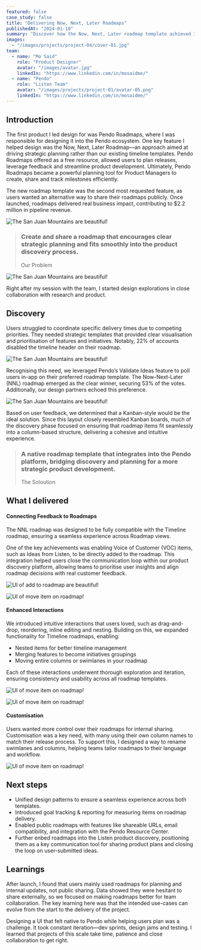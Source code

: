 ```yaml
---
featured: false
case_study: false
title: "Delivering Now, Next, Later Roadmaps"
publishedAt: "2024-01-10"
summary: "Discover how the Now, Next, Later roadmap template achieved 117% adoption within just a few months."
images:
  - "/images/projects/project-04/cover-01.jpg"
team:
  - name: "Mo Said"
    role: "Product Designer"
    avatar: "/images/avatar.jpg"
    linkedIn: "https://www.linkedin.com/in/mosaidme/"
  - name: "Pendo"
    role: "Listen Team"
    avatar: "/images/projects/project-01/avatar-05.png"
    linkedIn: "https://www.linkedin.com/in/mosaidme/"
---
```


## Introduction

The first product I led design for was Pendo Roadmaps, where I was responsible for designing it into the Pendo ecosystem. One key feature I helped design was the Now, Next, Later Roadmap—an approach aimed at driving strategic planning rather than our existing timeline templates. Pendo Roadmaps offered as a free resource, allowed users to plan releases, leverage feedback and streamline product development. Ultimately, Pendo Roadmaps became a powerful planning tool for Product Managers to create, share and track milestones efficiently.

The new roadmap template was the second most requested feature, as users wanted an alternative way to share their roadmaps publicly. Once launched, roadmaps delivered real business impact, contributing to $2.2 million in pipeline revenue.

![The San Juan Mountains are beautiful!](/images/projects/project-04/roadmap-promo.gif "Promotional Pendo Roadmap Video")

 
>### Create and share a roadmap that encourages clear strategic planning and fits smoothly into the product discovery process.
>Our Problem

![The San Juan Mountains are beautiful!](/images/projects/project-04/whiteboard.jpg "A roadmaps whiteboarding session")

Right after my session with the team, I started design explorations in close collaboration with research and product.

## Discovery

Users struggled to coordinate specific delivery times due to competing priorities. They needed strategic templates that provided clear visualisation and prioritisation of features and initiatives. Notably, 22% of accounts disabled the timeline header on their roadmap.

![The San Juan Mountains are beautiful!](/images/projects/project-04/validate-roadmap.png "Active validate test")

Recognising this need, we leveraged Pendo’s Validate Ideas feature to poll users in-app on their preferred roadmap template. The Now-Next-Later (NNL) roadmap emerged as the clear winner, securing 53% of the votes. Additionally, our design partners echoed this preference.


![The San Juan Mountains are beautiful!](/images/projects/project-04/wireframe.png "Some lo-fi validate tests")

Based on user feedback, we determined that a Kanban-style would be the ideal solution. Since this layout closely resembled Kanban boards, much of the discovery phase focused on ensuring that roadmap items fit seamlessly into a column-based structure, delivering a cohesive and intuitive experience.


 
>### A **native roadmap template** that integrates into the Pendo platform, bridging discovery and planning for a more strategic product development.
>The Soloution


## What I delivered

#### **Connecting Feedback to Roadmaps**

The NNL roadmap was designed to be fully compatible with the Timeline roadmap, ensuring a seamless experience across Roadmap views.

One of the key achievements was enabling Voice of Customer (VOC) items, such as Ideas from Listen, to be directly added to the roadmap. This integration helped users close the communication loop within our product discovery platform, allowing teams to prioritise user insights and align roadmap decisions with real customer feedback.

![UI of add to roadmap are beautiful!](/images/projects/project-04/add-roadmap.png "Add to roadmap")

![UI of move item on roadmap!](/images/projects/project-04/create-initiative.png "Move item on roadmap")


#### **Enhanced Interactions**

We introduced intuitive interactions that users loved, such as drag-and-drop, reordering, inline editing and nesting. Building on this, we expanded functionality for Timeline roadmaps, enabling:

- Nested items for better timeline management
- Merging features to become initiatives groupings
- Moving entire columns or swimlanes in your roadmap

Each of these interactions underwent thorough exploration and iteration, ensuring consistency and usability across all roadmap templates.


![UI of move item on roadmap!](/images/projects/project-04/move-roadmap.png "Move item on roadmap")

![UI of move item on roadmap!](/images/projects/project-04/move-column.png "Move item on roadmap")

#### **Customisation**

Users wanted more control over their roadmaps for internal sharing. Customisation was a key need, with many using their own column names to match their release process. To support this, I designed a way to rename swimlanes and columns, helping teams tailor roadmaps to their language and workflow.

![UI of move item on roadmap!](/images/projects/project-04/type-roadmap.png "Move item on roadmap")


## Next steps

- Unified design patterns to ensure a seamless experience across both templates.
- Introduced goal tracking & reporting for measuring items on roadmap delivery.
- Enabled public roadmaps with features like shareable URLs, email compatibility, and integration with the Pendo Resource Center.
- Further enbed roadmaps into the Listen product discovery, positioning them as a key communication tool for sharing product plans and closing the loop on user-submitted ideas.


## Learnings

After launch, I found that users mainly used roadmaps for planning and internal updates, not public sharing. Data showed they were hesitant to share externally, so we focused on making roadmaps better for team collaboration. The key learning here was that the intended use-cases can evolve from the start to the delivery of the project.

Designing a UI that felt native to Pendo while helping users plan was a challenge. It took constant iteration—dev sprints, design jams and testing. I learned that projects of this scale take time, patience and close collaboration to get right.